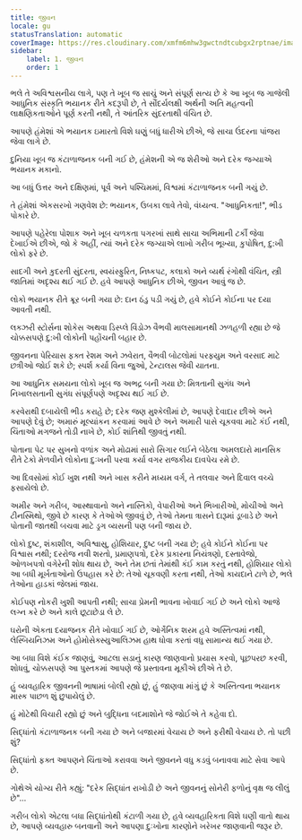 ```yaml
---
title: જીવન
locale: gu
statusTranslation: automatic
coverImage: https://res.cloudinary.com/xmfm6mhw3gwctndtcubgx2rptnae/image/upload/v1741354419/small_cover_la_gran_rebelion_28716e29d2.webp
sidebar:
    label: 1. જીવન
    order: 1
---
```

ભલે તે અવિશ્વસનીય લાગે, પણ તે ખૂબ જ સાચું અને સંપૂર્ણ સત્ય છે કે આ ખૂબ જ ગાજેલી આધુનિક સંસ્કૃતિ ભયાનક રીતે કદરૂપી છે, તે સૌંદર્યલક્ષી અર્થની અતિ મહત્વની લાક્ષણિકતાઓને પૂર્ણ કરતી નથી, તે આંતરિક સુંદરતાથી વંચિત છે.

આપણે હંમેશાં એ ભયાનક ઇમારતો વિશે ઘણું બધું ધારીએ છીએ, જે સાચા ઉંદરના પાંજરા જેવા લાગે છે.

દુનિયા ખૂબ જ કંટાળાજનક બની ગઈ છે, હંમેશની એ જ શેરીઓ અને દરેક જગ્યાએ ભયાનક મકાનો.

આ બધું ઉત્તર અને દક્ષિણમાં, પૂર્વ અને પશ્ચિમમાં, વિશ્વમાં કંટાળાજનક બની ગયું છે.

તે હંમેશાં એકસરખો ગણવેશ છે: ભયાનક, ઉબકા લાવે તેવો, વંધ્યત્વ. "આધુનિકતા!", ભીડ પોકારે છે.

આપણે પહેરેલા પોશાક અને ખૂબ ચળકતા પગરખાં સાથે સાચા અભિમાની ટર્કી જેવા દેખાઈએ છીએ, જો કે અહીં, ત્યાં અને દરેક જગ્યાએ લાખો ગરીબ ભૂખ્યા, કુપોષિત, દુ:ખી લોકો ફરે છે.

સાદગી અને કુદરતી સુંદરતા, સ્વયંસ્ફુરિત, નિષ્કપટ, કલાકો અને વ્યર્થ રંગોથી વંચિત, સ્ત્રી જાતિમાં અદૃશ્ય થઈ ગઈ છે. હવે આપણે આધુનિક છીએ, જીવન આવું જ છે.

લોકો ભયાનક રીતે ક્રૂર બની ગયા છે: દાન ઠંડુ પડી ગયું છે, હવે કોઈને કોઈના પર દયા આવતી નથી.

લક્ઝરી સ્ટોર્સના શોકેસ અથવા ડિસ્પ્લે વિંડોઝ વૈભવી માલસામાનથી ઝળહળી રહ્યા છે જે ચોક્કસપણે દુ:ખી લોકોની પહોંચની બહાર છે.

જીવનના પેરિયાસ ફક્ત રેશમ અને ઝવેરાત, વૈભવી બોટલોમાં પરફ્યુમ અને વરસાદ માટે છત્રીઓ જોઈ શકે છે; સ્પર્શ કર્યા વિના જુઓ, ટેન્ટાલસ જેવી યાતના.

આ આધુનિક સમયના લોકો ખૂબ જ અભદ્ર બની ગયા છે: મિત્રતાની સુગંધ અને નિખાલસતાની સુગંધ સંપૂર્ણપણે અદૃશ્ય થઈ ગઈ છે.

કરવેરાથી દબાયેલી ભીડ કરાહે છે; દરેક જણ મુશ્કેલીમાં છે, આપણે દેવાદાર છીએ અને આપણે દેવું છે; અમારું મૂલ્યાંકન કરવામાં આવે છે અને અમારી પાસે ચૂકવવા માટે કંઈ નથી, ચિંતાઓ મગજને તોડી નાખે છે, કોઈ શાંતિથી જીવતું નથી.

પોતાના પેટ પર સુખનો વળાંક અને મોઢામાં સારો સિગાર લઈને બેઠેલા અમલદારો માનસિક રીતે ટેકો મેળવીને લોકોના દુઃખની પરવા કર્યા વગર રાજકીય દાવપેચ રમે છે.

આ દિવસોમાં કોઈ ખુશ નથી અને ખાસ કરીને મધ્યમ વર્ગ, તે તલવાર અને દિવાલ વચ્ચે ફસાયેલો છે.

અમીર અને ગરીબ, આસ્થાવાનો અને નાસ્તિકો, વેપારીઓ અને ભિખારીઓ, મોચીઓ અને ટીનસ્મિથો, જીવે છે કારણ કે તેઓએ જીવવું છે, તેઓ તેમના ત્રાસને દારૂમાં ડૂબાડે છે અને પોતાની જાતથી બચવા માટે ડ્રગ વ્યસની પણ બની જાય છે.

લોકો દુષ્ટ, શંકાશીલ, અવિશ્વાસુ, હોશિયાર, દુષ્ટ બની ગયા છે; હવે કોઈને કોઈના પર વિશ્વાસ નથી; દરરોજ નવી શરતો, પ્રમાણપત્રો, દરેક પ્રકારના નિયંત્રણો, દસ્તાવેજો, ઓળખપત્રો વગેરેની શોધ થાય છે, અને તેમ છતાં તેમાંથી કંઈ કામ કરતું નથી, હોશિયાર લોકો આ બધી મૂર્ખતાઓનો ઉપહાસ કરે છે: તેઓ ચૂકવણી કરતા નથી, તેઓ કાયદાને ટાળે છે, ભલે તેઓના હાડકાં જેલમાં જાય.

કોઈપણ નોકરી ખુશી આપતી નથી; સાચા પ્રેમની ભાવના ખોવાઈ ગઈ છે અને લોકો આજે લગ્ન કરે છે અને કાલે છૂટાછેડા લે છે.

ઘરોની એકતા દયાજનક રીતે ખોવાઈ ગઈ છે, ઓર્ગેનિક શરમ હવે અસ્તિત્વમાં નથી, લેસ્બિયનિઝમ અને હોમોસેક્સ્યુઆલિઝમ હાથ ધોવા કરતાં વધુ સામાન્ય થઈ ગયા છે.

આ બધા વિશે કંઈક જાણવું, આટલા સડાનું કારણ જાણવાનો પ્રયાસ કરવો, પૂછપરછ કરવી, શોધવું, ચોક્કસપણે આ પુસ્તકમાં આપણે જે પ્રસ્તાવના મૂકીએ છીએ તે છે.

હું વ્યવહારિક જીવનની ભાષામાં બોલી રહ્યો છું, હું જાણવા માંગું છું કે અસ્તિત્વના ભયાનક માસ્ક પાછળ શું છુપાયેલું છે.

હું મોટેથી વિચારી રહ્યો છું અને બુદ્ધિના બદમાશોને જે જોઈએ તે કહેવા દો.

સિદ્ધાંતો કંટાળાજનક બની ગયા છે અને બજારમાં વેચાય છે અને ફરીથી વેચાય છે. તો પછી શું?

સિદ્ધાંતો ફક્ત આપણને ચિંતાઓ કરાવવા અને જીવનને વધુ કડવું બનાવવા માટે સેવા આપે છે.

ગોથેએ યોગ્ય રીતે કહ્યું: "દરેક સિદ્ધાંત રાખોડી છે અને જીવનનું સોનેરી ફળોનું વૃક્ષ જ લીલું છે"...

ગરીબ લોકો એટલા બધા સિદ્ધાંતોથી કંટાળી ગયા છે, હવે વ્યવહારિકતા વિશે ઘણી વાતો થાય છે, આપણે વ્યવહારુ બનવાની અને આપણા દુઃખોના કારણોને ખરેખર જાણવાની જરૂર છે.

